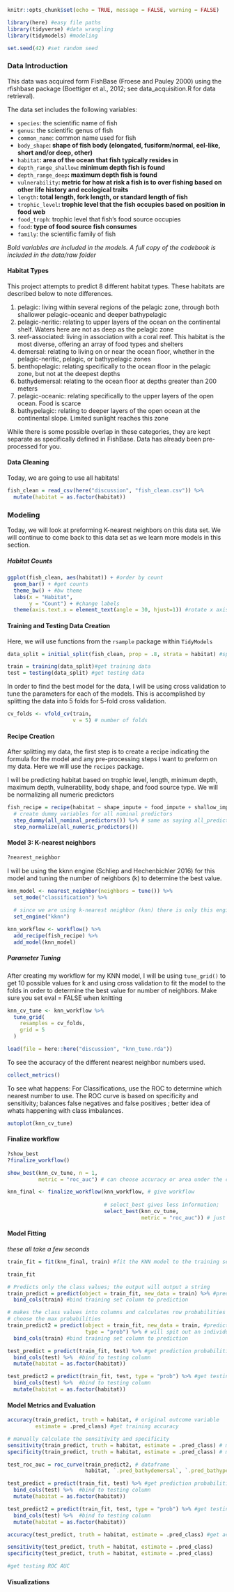 ```r
knitr::opts_chunk$set(echo = TRUE, message = FALSE, warning = FALSE)

library(here) #easy file paths
library(tidyverse) #data wrangling
library(tidymodels) #modeling

set.seed(42) #set random seed
```

### Data Introduction

This data was acquired form FishBase (Froese and Pauley 2000) using the rfishbase package (Boettiger et al., 2012; see data_acquisition.R for data retrieval). 

The data set includes the following variables:

* `species`: the scientific name of fish 
* `genus`: the scientific genus of fish
* `common_name`: common name used for fish
* `body_shape`**: shape of fish body (elongated, fusiform/normal, eel-like, short and/or deep, other)**
* `habitat`**: area of the ocean that fish typically resides in **
* `depth_range_shallow`**: minimum depth fish is found**
* `depth_range_deep`**: maximum depth fish is found**
* `vulnerability`**: metric for how at risk a fish is to over fishing based on other life history and ecological traits**
* `length`**: total length, fork length, or standard length of fish**
* `trophic_level`**: trophic level that the fish occupies based on position in food web **
* `food_troph`: trophic level that fish's food source occupies
* `food`**: type of food source fish consumes **
* `family`: the scientific family of fish

*Bold variables are included in the models. A full copy of the codebook is included in the data/raw folder*

#### Habitat Types 

This project attempts to predict 8 different habitat types. These habitats are described below to note differences.

1. pelagic: living within several regions of the pelagic zone, through both shallower pelagic-oceanic and deeper bathypelagic
2. pelagic-neritic: relating to upper layers of the ocean on the continental shelf. Waters here are not as deep as the pelagic zone
3. reef-associated: living in association with a coral reef. This habitat is the most diverse, offering an array of food types and shelters
4. demersal: relating to living on or near the ocean floor, whether in the pelagic-neritic, pelagic, or bathypelagic zones   
5. benthopelagic: relating specifically to the ocean floor in the pelagic zone, but not at the deepest depths
6. bathydemersal: relating to the ocean floor at depths greater than 200 meters
7. pelagic-oceanic: relating specifically to the upper layers of the open ocean. Food is scarce
8. bathypelagic: relating to deeper layers of the open ocean at the continental slope. Limited sunlight reaches this zone

While there is some possible overlap in these categories, they are kept separate as specifically defined in FishBase. Data has already been pre-processed for you. 

#### Data Cleaning

Today, we are going to use all habitats!

```r

fish_clean = read_csv(here("discussion", "fish_clean.csv")) %>% 
  mutate(habitat = as.factor(habitat))

```

### Modeling

Today, we will look at preforming K-nearest neighbors on this data set. We will continue to come back to this data set as we learn more models in this section.

##### Habitat Counts

```r

ggplot(fish_clean, aes(habitat)) + #order by count
  geom_bar() + #get counts
  theme_bw() + #bw theme
  labs(x = "Habitat",
       y = "Count") + #change labels
  theme(axis.text.x = element_text(angle = 30, hjust=1)) #rotate x axis labels
```

#### Training and Testing Data Creation

Here, we will use functions from the `rsample` package within `TidyModels`

```r
data_split = initial_split(fish_clean, prop = .8, strata = habitat) #split data stratified by survived

train = training(data_split)#get training data
test = testing(data_split) #get testing data
```

In order to find the best model for the data, I will be using cross validation to tune the parameters for each of the models. This is accomplished by splitting the data into 5 folds for 5-fold cross validation.

```r
cv_folds <- vfold_cv(train, 
                     v = 5) # number of folds

```

#### Recipe Creation

After splitting my data, the first step is to create a recipe indicating the formula for the model and any pre-processing steps I want to preform on my data. Here we will use the `recipes` package.

I will be predicting habitat based on trophic level, length, minimum depth, maximum depth, vulnerability, body shape, and food source type. We will be normalizing all numeric predictors

```r
fish_recipe = recipe(habitat ~ shape_impute + food_impute + shallow_impute + deep_impute + vulnerability + length_impute + trophic_level_impute, data = train) %>%
  # create dummy variables for all nominal predictors
  step_dummy(all_nominal_predictors()) %>% # same as saying all_predictors() and -all_outcomes()
  step_normalize(all_numeric_predictors())
```

#### Model 3: K-nearest neighbors

```r
?nearest_neighbor
```

I will be using the kknn engine (Schliep and Hechenbichler 2016) for this model and tuning the number of neighbors (k) to determine the best value.

```r
knn_model <- nearest_neighbor(neighbors = tune()) %>% 
  set_mode("classification") %>% 
  
  # since we are using k-nearest neighbor (knn) there is only this engine
  set_engine("kknn") 

```

```r
knn_workflow <- workflow() %>% 
  add_recipe(fish_recipe) %>% 
  add_model(knn_model)
```

##### Parameter Tuning

After creating my workflow for my KNN model, I will be using `tune_grid()` to get 10 possible values for k and using cross validation to fit the model to the folds in order to determine the best value for number of neighbors. Make sure you set eval = FALSE when knitting

```r

knn_cv_tune <- knn_workflow %>%
  tune_grid(
    resamples = cv_folds,
    grid = 5
  )

```

```r
load(file = here::here("discussion", "knn_tune.rda"))
```

To see the accuracy of the different nearest neighbor numbers used. 
```r
collect_metrics()
```

To see what happens: For Classifications, use the ROC to determine which nearest number to use. The ROC curve is based on specificity and sensitivity; balances false negatives and false positives ; better idea of whats happening with class imbalances. 
```r
autoplot(knn_cv_tune) 
```

#### Finalize workflow

```r
?show_best
?finalize_workflow()
```

```r
show_best(knn_cv_tune, n = 1, 
          metric = "roc_auc") # can choose accuracy or area under the curve (auc)

knn_final <- finalize_workflow(knn_workflow, # give workflow
                               
                               # select_best gives less information;
                               select_best(knn_cv_tune, 
                                           metric = "roc_auc")) # just the metric

```

#### Model Fitting

*these all take a few seconds*

```r
train_fit = fit(knn_final, train) #fit the KNN model to the training set

train_fit
```

```r
# Predicts only the class values; the output will output a string 
train_predict = predict(object = train_fit, new_data = train) %>% #predict the training set
  bind_cols(train) #bind training set column to prediction

# makes the class values into columns and calculates row probabilities 
# choose the max probabilities 
train_predict2 = predict(object = train_fit, new_data = train, #predict the training set
                         type = "prob") %>% # will spit out an individual prediction for each factor level within outcome variable
  bind_cols(train) #bind training set column to prediction
```

```r
test_predict = predict(train_fit, test) %>% #get prediction probabilities for test 
  bind_cols(test) %>%  #bind to testing column
  mutate(habitat = as.factor(habitat))

test_predict2 = predict(train_fit, test, type = "prob") %>% #get testing prediction
  bind_cols(test) %>%  #bind to testing column
  mutate(habitat = as.factor(habitat))
```

#### Model Metrics and Evaluation

```r
accuracy(train_predict, truth = habitat, # original outcome variable
         estimate = .pred_class) #get training accuracy

# manually calculate the sensitivity and specificity
sensitivity(train_predict, truth = habitat, estimate = .pred_class) # measures false negatives; high .estimate means less false negatives
specificity(train_predict, truth = habitat, estimate = .pred_class) # measures false positives

test_roc_auc = roc_curve(train_predict2, # dataframe
                         habitat, `.pred_bathydemersal`, `.pred_bathypelagic`, `.pred_benthopelagic`, `.pred_demersal`, `.pred_pelagic`, `.pred_pelagic-neritic`, `.pred_pelagic-oceanic`, `.pred_reef-associated`)
```

```r
test_predict = predict(train_fit, test) %>% #get prediction probabilities for test 
  bind_cols(test) %>%  #bind to testing column
  mutate(habitat = as.factor(habitat))

test_predict2 = predict(train_fit, test, type = "prob") %>% #get testing prediction
  bind_cols(test) %>%  #bind to testing column
  mutate(habitat = as.factor(habitat))
```

```r
accuracy(test_predict, truth = habitat, estimate = .pred_class) #get accuracy of testing prediction

sensitivity(test_predict, truth = habitat, estimate = .pred_class)
specificity(test_predict, truth = habitat, estimate = .pred_class)

#get testing ROC AUC
```

#### Visualizations

```r

```

```r

```


